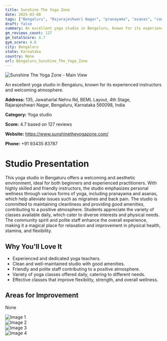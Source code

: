 ```yaml
---
title: Sunshine The Yoga Zone
date: 2025-03-08
tags: ["Bengaluru", "Rajarajeshwari Nagar", "pranayama", "asanas", "conventional and non-conventional training", "clean environment", "friendly atmosphere", "Bengaluru"]  
draft: false
summary: An excellent yoga studio in Bengaluru, known for its experienced instructors and welcoming atmosphere.
gm_reviews_count: 127
gm_totalScore: 4.7
gym_score: 4.6
city: Bengaluru
state: Karnataka
country: None
url: Bengaluru_Sunshine_The_Yoga_Zone
---
```


<div className="aspect-[16/9] relative my-8">
  <img 
    src="https://lh5.googleusercontent.com/p/AF1QipOmFtPLBzLC5ABjnZZsX4XvuYfEQXZMXVJGF9tD=w1920-h1080-k-no"
    alt="Sunshine The Yoga Zone - Main View"
    className="object-cover absolute inset-0 w-full h-full rounded-lg"
  />
</div>

An excellent yoga studio in Bengaluru, known for its experienced instructors and welcoming atmosphere.

**Address:** 135, Jawaharlal Nehru Rd, BEML Layout, 4th Stage, Rajarajeshwari Nagar, Bengaluru, Karnataka 560098, India

**Category:** Yoga studio

**Score:** 4.7 based on 127 reviews

**Website:** https://www.sunshinetheyogazone.com/

**Phone:** +91 93435 83787

# Studio Presentation

This yoga studio in Bengaluru offers a welcoming and aesthetic environment, ideal for both beginners and experienced practitioners. With highly skilled and friendly instructors, the studio emphasizes personal wellness through various forms of yoga, including pranayama and asanas, which help alleviate issues such as migraines and back pain. The studio is committed to maintaining cleanliness and providing good amenities, contributing to a positive atmosphere. Students appreciate the variety of classes available daily, which cater to diverse interests and physical needs. The community spirit and polite staff enhance the overall experience, making it a magical place for relaxation and improvement in physical health, stamina, and flexibility.



## Why You'll Love It

- Experienced and dedicated yoga teachers.
- Clean and well-maintained studio with good amenities.
- Friendly and polite staff contributing to a positive atmosphere.
- Variety of yoga classes offered daily, catering to different needs.
- Effective classes that improve flexibility, strength, and overall wellness.

## Areas for Improvement

None

<div className="grid grid-cols-1 xl:grid-cols-2 gap-4 my-8">
<div className="aspect-[4/3] relative"><img src="https://lh3.googleusercontent.com/p/AF1QipPcx62a9J5aCOmGwvwPrf1H_4MQpkK2B-xj8efY=w1920-h1080-k-no" alt="Image 1" className="object-cover absolute inset-0 w-full h-full rounded-lg" /></div>
<div className="aspect-[4/3] relative"><img src="https://lh5.googleusercontent.com/p/AF1QipNGL4gmE9uVD2Uvjwl-OYCpA-lZlzaV0Bd5OZRz=w1920-h1080-k-no" alt="Image 2" className="object-cover absolute inset-0 w-full h-full rounded-lg" /></div>
<div className="aspect-[4/3] relative"><img src="https://lh5.googleusercontent.com/p/AF1QipPIduGmJejnqtN9FF9lfIIlF1ENkQ7fGhPHdSJY=w1920-h1080-k-no" alt="Image 3" className="object-cover absolute inset-0 w-full h-full rounded-lg" /></div>
<div className="aspect-[4/3] relative"><img src="https://lh3.googleusercontent.com/gps-cs-s/AB5caB8coNxlJpyMz2KzleW3cAyXA4c_E1CMnf77zmMKaxh0QPbyyNlWGFNDnljeDf52KJAHHeUjN3rHpJ7dek6Ko-VpCcMO0pvZakP33b3aBy8iKb59IRo1kmjpDepNq2TMkZgswq7mng=w1920-h1080-k-no" alt="Image 4" className="object-cover absolute inset-0 w-full h-full rounded-lg" /></div>
</div>